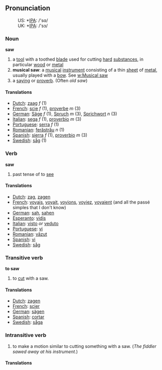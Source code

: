 == Pronunciation ==
:US: *[[w:IPA|IPA]]: /'sɑ/
:UK: *[[w:IPA|IPA]]: /'sɔ/

=== Noun ===

'''saw'''

# a [[tool]] with a toothed [[blade]] used for cutting [[hard]] [[substance]]s, in particular [[wood]] or [[metal]]
#'''musical saw''': a [[musical]] [[instrument]] consisting of a thin [[sheet]] of [[metal]], usually played with a [[bow]].  See [[w:Musical saw]]
# a [[saying]] or [[proverb]].  (Often ''old saw'')

==== Translations ====
*[[Dutch]]: [[zaag]] ''f'' (1)
*[[French]]: [[scie]] ''f'' (1), [[proverbe]] ''m'' (3)
*[[German]]: [[Säge]] ''f'' (1), [[Spruch]] ''m'' (3), [[Sprichwort]] ''n'' (3)
*[[Italian]]: [[sega]] ''f'' (1), [[proverbio]] ''m'' (3)
*[[Portuguese]]: [[serra]] ''f'' (1)
*[[Romanian]]: [[ferăstrău]] ''n'' (1)
*[[Spanish]]: [[sierra]] ''f'' (1), [[proverbio]] ''m'' (3)
*[[Swedish]]: [[såg]] (1)

=== Verb ===

'''saw'''
# past tense of to [[see]]

==== Translations ====
*[[Dutch]]: [[zag]], [[zagen]]
*[[French]]: [[voyais]], [[voyait]], [[voyions]], [[voyiez]], [[voyaient]] (and all the passé simples that I don't know)
*[[German]]: [[sah]], [[sahen]]
*[[Esperanto]]: [[vidis]]
*[[Italian]]: [[visto]] ''or'' [[veduto]]
*[[Portuguese]]: [[vi]]
*[[Romanian]]: [[văzut]]
*[[Spanish]]: [[vi]]
*[[Swedish]]: [[såg]]

=== Transitive verb ===
'''to saw'''
# to [[cut]] with a saw.

====Translations====
*[[Dutch]]: [[zagen]]
*[[French]]: [[scier]]
*[[German]]: [[sägen]]
*[[Spanish]]: [[cortar]]
*[[Swedish]]: [[såga]]

=== Intransitive verb ===
# to make a motion similar to cutting something with a saw.  (''The fiddler sawed away at his instrument.'')

====Translations====